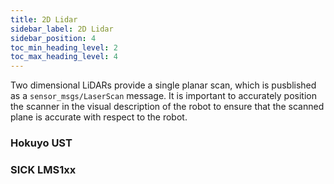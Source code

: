 ```yaml
---
title: 2D Lidar
sidebar_label: 2D Lidar
sidebar_position: 4
toc_min_heading_level: 2
toc_max_heading_level: 4
---
```


Two dimensional LiDARs provide a single planar scan, which is pusblished as a `sensor_msgs/LaserScan` message. It is important to accurately position the scanner in the visual description of the robot to ensure that the scanned plane is accurate with respect to the robot.

### Hokuyo UST
<HokuyoUST/>

### SICK LMS1xx
<SickLMS1xx/>
